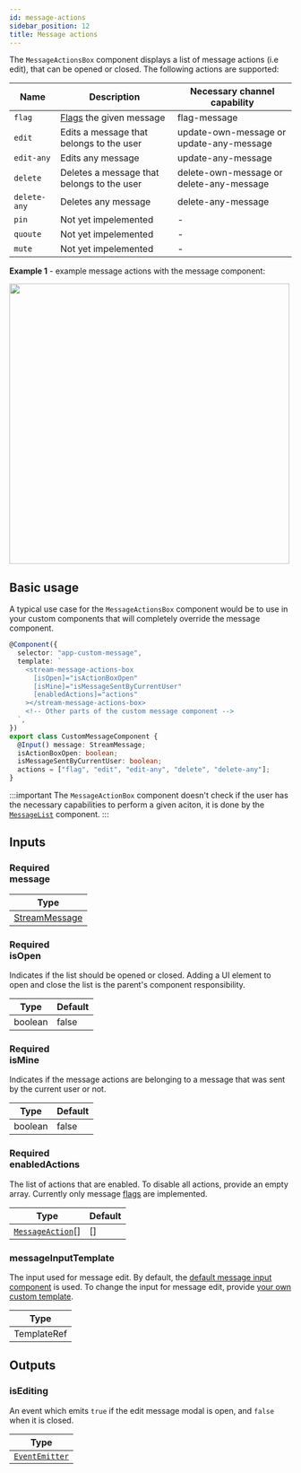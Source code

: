 ```yaml
---
id: message-actions
sidebar_position: 12
title: Message actions
---
```



The `MessageActionsBox` component displays a list of message actions (i.e edit), that can be opened or closed. The following actions are supported:

| Name         | Description                                                                                          | Necessary channel capability             |
| ------------ | ---------------------------------------------------------------------------------------------------- | ---------------------------------------- |
| `flag`       | [Flags](https://getstream.io/chat/docs/javascript/moderation/?language=javascript) the given message | flag-message                             |
| `edit`       | Edits a message that belongs to the user                                                             | update-own-message or update-any-message |
| `edit-any`   | Edits any message                                                                                    | update-any-message                       |
| `delete`     | Deletes a message that belongs to the user                                                           | delete-own-message or delete-any-message |
| `delete-any` | Deletes any message                                                                                  | delete-any-message                       |
| `pin`        | Not yet impelemented                                                                                 | -                                        |
| `quoute`     | Not yet impelemented                                                                                 | -                                        |
| `mute`       | Not yet impelemented                                                                                 | -                                        |

**Example 1** - example message actions with the message component:

<img src={MessageActionsScreenshot} width="500" />

## Basic usage

A typical use case for the `MessageActionsBox` component would be to use in your custom components that will completely override the message component.

```typescript
@Component({
  selector: "app-custom-message",
  template: `
    <stream-message-actions-box
      [isOpen]="isActionBoxOpen"
      [isMine]="isMessageSentByCurrentUser"
      [enabledActions]="actions"
    ></stream-message-actions-box>
    <!-- Other parts of the custom message component -->
  `,
})
export class CustomMessageComponent {
  @Input() message: StreamMessage;
  isActionBoxOpen: boolean;
  isMessageSentByCurrentUser: boolean;
  actions = ["flag", "edit", "edit-any", "delete", "delete-any"];
}
```

:::important
The `MessageActionBox` component doesn't check if the user has the necessary capabilities to perform a given aciton, it is done by the [`MessageList`](./message-list.mdx/#enabledmessageactions) component.
:::

## Inputs

### <div class="label required basic">Required</div> message

| Type                                         |
| -------------------------------------------- |
| [StreamMessage](../types/stream-message.mdx) |

### <div class="label required basic">Required</div> isOpen

Indicates if the list should be opened or closed. Adding a UI element to open and close the list is the parent's component responsibility.

| Type    | Default |
| ------- | ------- |
| boolean | false   |

### <div class="label required basic">Required</div> isMine

Indicates if the message actions are belonging to a message that was sent by the current user or not.

| Type    | Default |
| ------- | ------- |
| boolean | false   |

### <div class="label required basic">Required</div> enabledActions

The list of actions that are enabled. To disable all actions, provide an empty array. Currently only message [flags](https://getstream.io/chat/docs/javascript/moderation/?language=javascript) are implemented.

| Type                                                                                                                                                                        | Default |
| --------------------------------------------------------------------------------------------------------------------------------------------------------------------------- | ------- |
| [`MessageAction`](https://github.com/GetStream/stream-chat-angular/tree/master/projects/stream-chat-angular/src/lib/message-actions-box/message-actions-box.component.ts)[] | []      |

### messageInputTemplate

The input used for message edit. By default, the [default message input component](./message-input.mdx) is used. To change the input for message edit, provide [your own custom template](./message-input.mdx/#customization).

| Type        |
| ----------- |
| TemplateRef |

## Outputs

### isEditing

An event which emits `true` if the edit message modal is open, and `false` when it is closed.

| Type                                                       |
| ---------------------------------------------------------- |
| [`EventEmitter`](https://angular.io/api/core/EventEmitter) |
